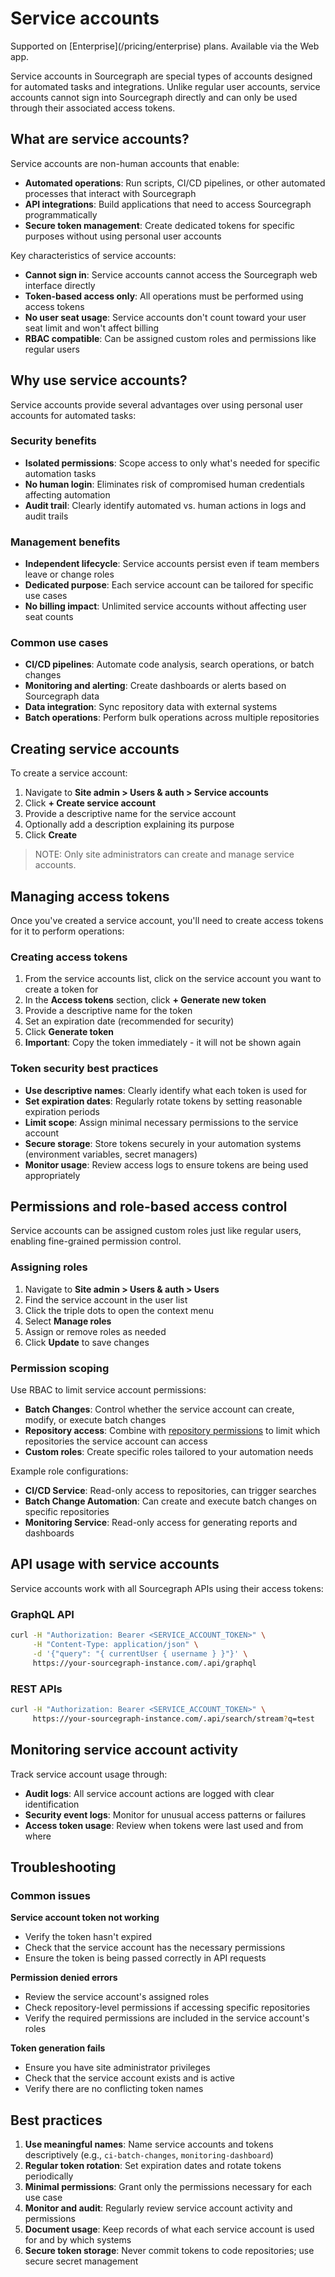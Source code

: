 # Service accounts

<TierCallout>
  Supported on [Enterprise](/pricing/enterprise) plans.
  <user>
    Available via the Web app.
  </user>
</TierCallout>

Service accounts in Sourcegraph are special types of accounts designed for automated tasks and integrations. Unlike regular user accounts, service accounts cannot sign into Sourcegraph directly and can only be used through their associated access tokens.

## What are service accounts?

Service accounts are non-human accounts that enable:

- **Automated operations**: Run scripts, CI/CD pipelines, or other automated processes that interact with Sourcegraph
- **API integrations**: Build applications that need to access Sourcegraph programmatically
- **Secure token management**: Create dedicated tokens for specific purposes without using personal user accounts

Key characteristics of service accounts:

- **Cannot sign in**: Service accounts cannot access the Sourcegraph web interface directly
- **Token-based access only**: All operations must be performed using access tokens
- **No user seat usage**: Service accounts don't count toward your user seat limit and won't affect billing
- **RBAC compatible**: Can be assigned custom roles and permissions like regular users

## Why use service accounts?

Service accounts provide several advantages over using personal user accounts for automated tasks:

### Security benefits
- **Isolated permissions**: Scope access to only what's needed for specific automation tasks
- **No human login**: Eliminates risk of compromised human credentials affecting automation
- **Audit trail**: Clearly identify automated vs. human actions in logs and audit trails

### Management benefits
- **Independent lifecycle**: Service accounts persist even if team members leave or change roles
- **Dedicated purpose**: Each service account can be tailored for specific use cases
- **No billing impact**: Unlimited service accounts without affecting user seat counts

### Common use cases
- **CI/CD pipelines**: Automate code analysis, search operations, or batch changes
- **Monitoring and alerting**: Create dashboards or alerts based on Sourcegraph data
- **Data integration**: Sync repository data with external systems
- **Batch operations**: Perform bulk operations across multiple repositories

## Creating service accounts

To create a service account:

1. Navigate to **Site admin > Users & auth > Service accounts**
2. Click **+ Create service account**
3. Provide a descriptive name for the service account
4. Optionally add a description explaining its purpose
5. Click **Create**

> NOTE: Only site administrators can create and manage service accounts.

## Managing access tokens

Once you've created a service account, you'll need to create access tokens for it to perform operations:

### Creating access tokens

1. From the service accounts list, click on the service account you want to create a token for
2. In the **Access tokens** section, click **+ Generate new token**
3. Provide a descriptive name for the token
4. Set an expiration date (recommended for security)
5. Click **Generate token**
6. **Important**: Copy the token immediately - it will not be shown again

### Token security best practices

- **Use descriptive names**: Clearly identify what each token is used for
- **Set expiration dates**: Regularly rotate tokens by setting reasonable expiration periods
- **Limit scope**: Assign minimal necessary permissions to the service account
- **Secure storage**: Store tokens securely in your automation systems (environment variables, secret managers)
- **Monitor usage**: Review access logs to ensure tokens are being used appropriately

## Permissions and role-based access control

Service accounts can be assigned custom roles just like regular users, enabling fine-grained permission control.

### Assigning roles

1. Navigate to **Site admin > Users & auth > Users**
2. Find the service account in the user list
3. Click the triple dots to open the context menu
4. Select **Manage roles**
5. Assign or remove roles as needed
6. Click **Update** to save changes

### Permission scoping

Use RBAC to limit service account permissions:

- **Batch Changes**: Control whether the service account can create, modify, or execute batch changes
- **Repository access**: Combine with [repository permissions](/admin/permissions/) to limit which repositories the service account can access
- **Custom roles**: Create specific roles tailored to your automation needs

Example role configurations:
- **CI/CD Service**: Read-only access to repositories, can trigger searches
- **Batch Change Automation**: Can create and execute batch changes on specific repositories
- **Monitoring Service**: Read-only access for generating reports and dashboards

## API usage with service accounts

Service accounts work with all Sourcegraph APIs using their access tokens:

### GraphQL API
```bash
curl -H "Authorization: Bearer <SERVICE_ACCOUNT_TOKEN>" \
     -H "Content-Type: application/json" \
     -d '{"query": "{ currentUser { username } }"}' \
     https://your-sourcegraph-instance.com/.api/graphql
```

### REST APIs
```bash
curl -H "Authorization: Bearer <SERVICE_ACCOUNT_TOKEN>" \
     https://your-sourcegraph-instance.com/.api/search/stream?q=test
```

## Monitoring service account activity

Track service account usage through:

- **Audit logs**: All service account actions are logged with clear identification
- **Security event logs**: Monitor for unusual access patterns or failures
- **Access token usage**: Review when tokens were last used and from where

## Troubleshooting

### Common issues

**Service account token not working**
- Verify the token hasn't expired
- Check that the service account has the necessary permissions
- Ensure the token is being passed correctly in API requests

**Permission denied errors**
- Review the service account's assigned roles
- Check repository-level permissions if accessing specific repositories
- Verify the required permissions are included in the service account's roles

**Token generation fails**
- Ensure you have site administrator privileges
- Check that the service account exists and is active
- Verify there are no conflicting token names

## Best practices

1. **Use meaningful names**: Name service accounts and tokens descriptively (e.g., `ci-batch-changes`, `monitoring-dashboard`)
2. **Regular token rotation**: Set expiration dates and rotate tokens periodically
3. **Minimal permissions**: Grant only the permissions necessary for each use case
4. **Monitor and audit**: Regularly review service account activity and permissions
5. **Document usage**: Keep records of what each service account is used for and by which systems
6. **Secure token storage**: Never commit tokens to code repositories; use secure secret management
